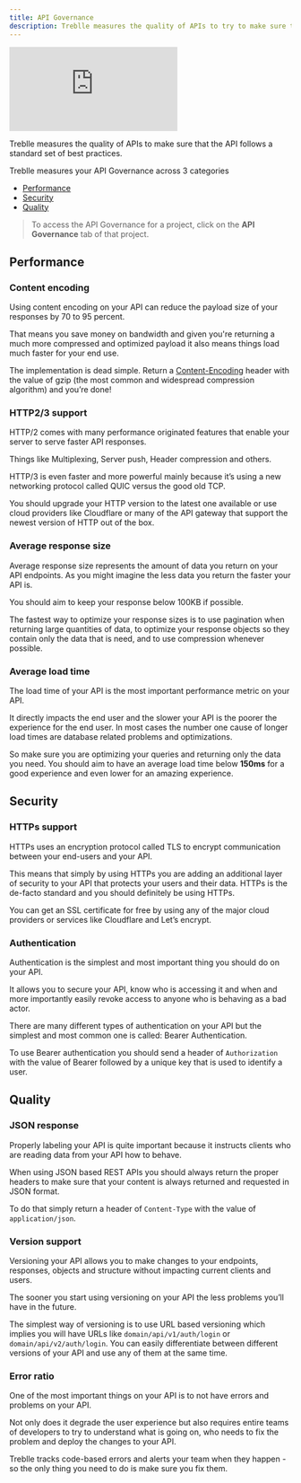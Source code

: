 ```yaml
---
title: API Governance
description: Treblle measures the quality of APIs to try to make sure that the API follows a standard set of best practices.
---
```


<iframe class="w-full aspect-[16/9]" src="https://www.youtube.com/embed/xheP8TYOePY" aria-label="YouTube video player" frameborder="0" allow="accelerometer; autoplay; clipboard-write; encrypted-media; gyroscope; picture-in-picture; web-share" allowfullscreen></iframe>

Treblle measures the quality of APIs to make sure that the API follows a standard set of best practices.

Treblle measures your API Governance across 3 categories

- [Performance](#performance)
- [Security](#security)
- [Quality](#quality)

> To access the API Governance for a project, click on the **API Governance** tab of that project.

## Performance

### Content encoding

Using content encoding on your API can reduce the payload size of your responses by 70 to 95 percent.

That means you save money on bandwidth and given you're returning a much more compressed and optimized payload it also means things load much faster for your end use.

The implementation is dead simple. Return a [Content-Encoding](https://developer.mozilla.org/en-US/docs/Web/HTTP/Headers/Content-Encoding) header with the value of gzip (the most common and widespread compression algorithm) and you’re done!

### HTTP2/3 support

HTTP/2 comes with many performance originated features that enable your server to serve faster API responses.

Things like Multiplexing, Server push, Header compression and others.

HTTP/3 is even faster and more powerful mainly because it’s using a new networking protocol called QUIC versus the good old TCP.

You should upgrade your HTTP version to the latest one available or use cloud providers like Cloudflare or many of the API gateway that support the newest version of HTTP out of the box.

### Average response size

Average response size represents the amount of data you return on your API endpoints. As you might imagine the less data you return the faster your API is.

You should aim to keep your response below 100KB if possible.

The fastest way to optimize your response sizes is to use pagination when returning large quantities of data, to optimize your response objects so they contain only the data that is need, and to use compression whenever possible.

### Average load time

The load time of your API is the most important performance metric on your API.

It directly impacts the end user and the slower your API is the poorer the experience for the end user. In most cases the number one cause of longer load times are database related problems and optimizations.

So make sure you are optimizing your queries and returning only the data you need. You should aim to have an average load time below **150ms** for a good experience and even lower for an amazing experience.

## Security

### HTTPs support

HTTPs uses an encryption protocol called TLS to encrypt communication between your end-users and your API.

This means that simply by using HTTPs you are adding an additional layer of security to your API that protects your users and their data. HTTPs is the de-facto standard and you should definitely be using HTTPs.

You can get an SSL certificate for free by using any of the major cloud providers or services like Cloudflare and Let’s encrypt.

### Authentication

Authentication is the simplest and most important thing you should do on your API.

It allows you to secure your API, know who is accessing it and when and more importantly easily revoke access to anyone who is behaving as a bad actor.

There are many different types of authentication on your API but the simplest and most common one is called: Bearer Authentication.

To use Bearer authentication you should send a header of `Authorization` with the value of Bearer followed by a unique key that is used to identify a user.

## Quality

### JSON response

Properly labeling your API is quite important because it instructs clients who are reading data from your API how to behave.

When using JSON based REST APIs you should always return the proper headers to make sure that your content is always returned and requested in JSON format.

To do that simply return a header of `Content-Type` with the value of `application/json`.

### Version support

Versioning your API allows you to make changes to your endpoints, responses, objects and structure without impacting current clients and users.

The sooner you start using versioning on your API the less problems you’ll have in the future.

The simplest way of versioning is to use URL based versioning which implies you will have URLs like `domain/api/v1/auth/login` or `domain/api/v2/auth/login`. You can easily differentiate between different versions of your API and use any of them at the same time.

### Error ratio

One of the most important things on your API is to not have errors and problems on your API.

Not only does it degrade the user experience but also requires entire teams of developers to try to understand what is going on, who needs to fix the problem and deploy the changes to your API.

Treblle tracks code-based errors and alerts your team when they happen - so the only thing you need to do is make sure you fix them.